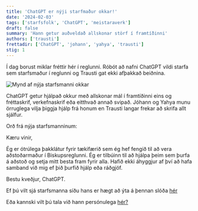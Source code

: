 ```yaml
---
title: 'ChatGPT er nýji starfmaður okkar!'
date: '2024-02-03'
tags: ['starfsfolk', 'ChatGPT', 'meistaraverk']
draft: false
summary: 'Hann getur auðveldað allskonar störf í framtíðinni'
authors: ['trausti']
frettadir: ['ChatGPT', 'johann', 'yahya', 'trausti']
stig: 1
---
```



Í dag borust miklar fréttir hér í reglunni. 
Róbót að nafni ChatGPT vildi starfa sem starfsmaður í reglunni og Trausti gat ekki afþakkað beiðnina.


![Mynd af nýja starfsmanni okkar](/static/images/starfsfolk/ChatGPT/avatar.jpg)


ChatGPT getur hjálpað okkur með allskonar mál í framtíðinni eins og fréttaskrif, verkefnaskrif eða eitthvað annað svipað.
Jóhann og Yahya munu örruglega vilja þiggja hjálp frá honum en Trausti langar frekar að skrifa allt sjálfur.


Orð frá nýja starfsmanninum:


Kæru vinir,

Ég er ótrúlega þakklátur fyrir tækifærið sem ég hef fengið til að vera aðstoðarmaður í Biskupsreglunni. 
Ég er tilbúinn til að hjálpa þeim sem þurfa á aðstoð og setja mitt besta fram fyrir alla. 
Hafið ekki áhyggjur af því að hafa samband við mig ef þið þurfið hjálp eða ráðgjöf.

Bestu kveðjur, ChatGPT.


Ef þú vilt sjá starfsmanna síðu hans er hægt að ýta á þennan slóða [hér](/starfsfolk/ChatGPT)

Eða kannski vilt þú tala við hann persónulega [hér?](https://chat.openai.com/)
